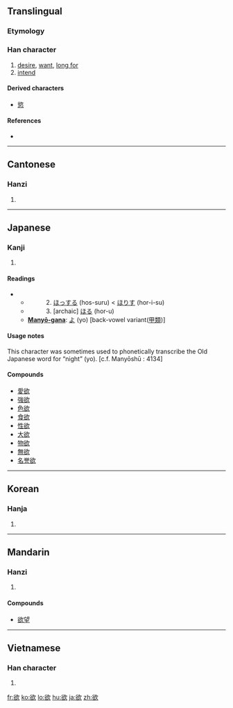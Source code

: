 {{also|慾}}
==Translingual==
===Etymology===
{{Han compound|谷|欠|t2=blow|ls=psc|c1=p|c2=s}}

===Han character===
{{Han char|rn=76|rad=欠|as=07|sn=11|four=8768<sub>2</sub>|canj=金口弓人 (CRNO)}}

# [[desire]], [[want]], [[long for]]
# [[intend]]

====Derived characters====
* [[慾]]

====References====
* {{Han ref|kx=0567.360|dkj=16080|dj=0956.100|hdz=32140.070|uh=6B32|ud=27442|bh=B1FD|bd=45565}}

----

==Cantonese==

===Hanzi===
{{yue-hanzi|jyut=|y=yuk6}}

# {{defn|Cantonese|sort=欠07}}

----

==Japanese==

===Kanji===
{{ja-kanji|grade=6|rs=欠07}}

# {{defn|Japanese}}

====Readings====
* {{ja-readings|on=[[よく]] (yoku)|kun=　1. [[ほしい]] (hoshi-i)}}
** 　　　2. [[ほっする]] (hos-suru) < [[ほりす]] (hor-i-su)
** 　　　3. [archaic] [[ほる]] (hor-u)
** '''[[Manyō-gana]]''': [[よ]] (yo) [back-vowel variant([[甲類]])]

====Usage notes====
This character was sometimes used to phonetically transcribe the Old Japanese word for “night” (yo). [c.f. Manyōshū : 4134]

====Compounds====
* [[愛欲]]
* [[強欲]]
* [[色欲]]
* [[食欲]]
* [[性欲]]
* [[大欲]]
* [[物欲]]
* [[無欲]]
* [[名誉欲]]

----

==Korean==

===Hanja===
{{ko-hanja|hangeul=[[욕]]|eumhun=바랄 욕 (para-r yok)|rv=yok|mr=yok|y=yok}}

# {{defn|Korean|sort=欠07}}

----

==Mandarin==

===Hanzi===
{{cmn-hanzi|pin=[[āi]] ([[ai1]]), [[ēi]] ([[ei1]]), [[èi]] ([[ei4]]), [[yù]] ([[yu4]])|wg=ai<sup>1</sup>, <sup>1</sup>, <sup>4</sup>, yü<sup>4</sup>}}

# {{defn|Mandarin|sort=欠07}}
====Compounds====
* [[欲望]]
----

==Vietnamese==

===Han character===
{{vi-hantu|[[dục]], [[giục]]|rs=欠07}}

# {{defn|Vietnamese|sort=欠07}}

[[fr:欲]]
[[ko:欲]]
[[lo:欲]]
[[hu:欲]]
[[ja:欲]]
[[zh:欲]]